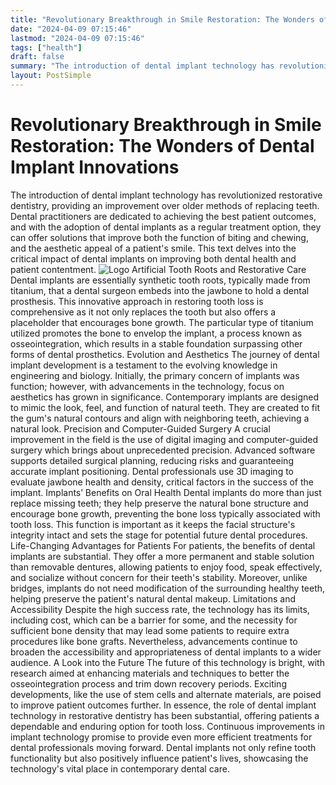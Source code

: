 ```yaml
---
title: "Revolutionary Breakthrough in Smile Restoration: The Wonders of Dental Implant Innovations"
date: "2024-04-09 07:15:46"
lastmod: "2024-04-09 07:15:46"
tags: ["health"]
draft: false
summary: "The introduction of dental implant technology has revolutionized restorative dentistry, providing an improvement over older methods of replacing teeth. Dental practitioners are dedicated to achieving the best patient outcomes, and with the adoption of dental implants as a regular treatment option, they can offer solutions that improve both the function of biting and chewing, and the aesthetic appeal of a patient's smile. This text delves into the critical impact of dental implants on improving both dental health and patient contentment."
layout: PostSimple
---
```

# Revolutionary Breakthrough in Smile Restoration: The Wonders of Dental Implant Innovations
The introduction of dental implant technology has revolutionized restorative dentistry, providing an improvement over older methods of replacing teeth. Dental practitioners are dedicated to achieving the best patient outcomes, and with the adoption of dental implants as a regular treatment option, they can offer solutions that improve both the function of biting and chewing, and the aesthetic appeal of a patient's smile. This text delves into the critical impact of dental implants on improving both dental health and patient contentment.
<img alt="Logo" class="lazyImg" data-src="https://cdn.seniorsselection.com/src_image/381fa4cea34d4ff36bf0e8ade633eb06.webp" src="/statics/image/loading.webp"/>
Artificial Tooth Roots and Restorative Care
Dental implants are essentially synthetic tooth roots, typically made from titanium, that a dental surgeon embeds into the jawbone to hold a dental prosthesis. This innovative approach in restoring tooth loss is comprehensive as it not only replaces the tooth but also offers a placeholder that encourages bone growth. The particular type of titanium utilized promotes the bone to envelop the implant, a process known as osseointegration, which results in a stable foundation surpassing other forms of dental prosthetics.
Evolution and Aesthetics
The journey of dental implant development is a testament to the evolving knowledge in engineering and biology. Initially, the primary concern of implants was function; however, with advancements in the technology, focus on aesthetics has grown in significance. Contemporary implants are designed to mimic the look, feel, and function of natural teeth. They are created to fit the gum's natural contours and align with neighboring teeth, achieving a natural look.
Precision and Computer-Guided Surgery
A crucial improvement in the field is the use of digital imaging and computer-guided surgery which brings about unprecedented precision. Advanced software supports detailed surgical planning, reducing risks and guaranteeing accurate implant positioning. Dental professionals use 3D imaging to evaluate jawbone health and density, critical factors in the success of the implant.
Implants’ Benefits on Oral Health
Dental implants do more than just replace missing teeth; they help preserve the natural bone structure and encourage bone growth, preventing the bone loss typically associated with tooth loss. This function is important as it keeps the facial structure's integrity intact and sets the stage for potential future dental procedures.
Life-Changing Advantages for Patients
For patients, the benefits of dental implants are substantial. They offer a more permanent and stable solution than removable dentures, allowing patients to enjoy food, speak effectively, and socialize without concern for their teeth's stability. Moreover, unlike bridges, implants do not need modification of the surrounding healthy teeth, helping preserve the patient's natural dental makeup.
Limitations and Accessibility
Despite the high success rate, the technology has its limits, including cost, which can be a barrier for some, and the necessity for sufficient bone density that may lead some patients to require extra procedures like bone grafts. Nevertheless, advancements continue to broaden the accessibility and appropriateness of dental implants to a wider audience.
A Look into the Future
The future of this technology is bright, with research aimed at enhancing materials and techniques to better the osseointegration process and trim down recovery periods. Exciting developments, like the use of stem cells and alternate materials, are poised to improve patient outcomes further.
In essence, the role of dental implant technology in restorative dentistry has been substantial, offering patients a dependable and enduring option for tooth loss. Continuous improvements in implant technology promise to provide even more efficient treatments for dental professionals moving forward. Dental implants not only refine tooth functionality but also positively influence patient's lives, showcasing the technology's vital place in contemporary dental care.
        